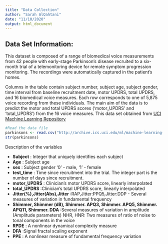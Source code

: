```yaml
---
title: "Data Collection"
author: "Sarah AlQahtani"
date: "11/10/2020"
output: html_document
---
```

## Data Set Information:

This dataset is composed of a range of biomedical voice measurements from 42 people with early-stage Parkinson's disease recruited to a six-month trial of a telemonitoring device for remote symptom progression monitoring. The recordings were automatically captured in the patient's homes.

Columns in the table contain subject number, subject age, subject gender, time interval from baseline recruitment date, motor UPDRS, total UPDRS, and 16 biomedical voice measures. Each row corresponds to one of 5,875 voice recording from these individuals. The main aim of the data is to predict the motor and total UPDRS scores ('motor_UPDRS' and 'total_UPDRS') from the 16 voice measures.
This data set obtained from [UCI Machine Learning Repository]('http://archive.ics.uci.edu/ml/datasets/Parkinsons+Telemonitoring')
```r
#Read the data file
parkinsons <- read.csv("http://archive.ics.uci.edu/ml/machine-learning-databases/parkinsons/telemonitoring/parkinsons_updrs.data", header = TRUE)
str(parkinsons)
```


Description of the variables

* **Subject** : Integer that uniquely identifies each subject
* **Age** : Subject age
* **sex** : Subject gender '0' - male, '1' - female
* **test_time** : Time since recruitment into the trial. The integer part is the number of days since recruitment.
* **motor_UPDRS** : Clinician's motor UPDRS score, linearly interpolated
* **total_UPDRS** :Clinician's total UPDRS score, linearly interpolated
* **Jitter(%),Jitter(Abs),Jitter** :RAP,Jitter:PPQ5,Jitter:DDP - Several measures of variation in fundamental frequency
* **Shimmer, Shimmer (dB), Shimmer. APQ3, Shimmer. APQ5, Shimmer. APQ11, Shimmer. DDA** :Several measures of variation in amplitude (Amplitude parameters) NHR, HNR: Two measures of ratio of noise to tonal components in the voice
* **RPDE** : A nonlinear dynamical complexity measure
* **DFA** :Signal fractal scaling exponent
* **PPE** : A nonlinear measure of fundamental frequency variation
